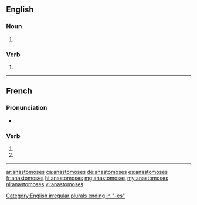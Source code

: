 ==English==

===Noun===
{{head|en|noun plural form}}

# {{plural of|anastomosis|lang=en}}

===Verb===
{{head|en|verb form}}

# {{en-third-person singular of|anastomose}}

[[Category:English irregular plurals ending in "-es"]]

{{also|anastomosés}}

----

==French==

===Pronunciation===
* {{homophones|anastomose|anastomosent|lang=fr}}

===Verb===
{{fr-verb-form}}

# {{conjugation of|anastomoser||2|s|pres|ind|lang=fr}}
# {{conjugation of|anastomoser||2|s|pres|sub|lang=fr}}

----

[[ar:anastomoses]]
[[ca:anastomoses]]
[[de:anastomoses]]
[[es:anastomoses]]
[[fr:anastomoses]]
[[hi:anastomoses]]
[[mg:anastomoses]]
[[my:anastomoses]]
[[nl:anastomoses]]
[[vi:anastomoses]]